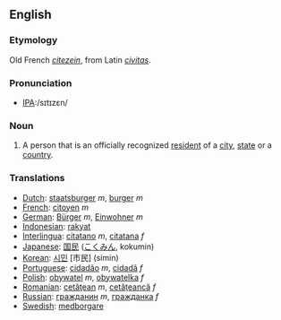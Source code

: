 ==English==

===Etymology===
Old French ''[[citezein]]'', from Latin ''[[civitas]]''.

===Pronunciation===
*[[w:International Phonetic Alphabet|IPA]]:/sɪtɪzɛn/

===Noun===
#A person that is an officially recognized [[resident]] of a [[city]], [[state]] or a [[country]].

===Translations===
*[[Dutch]]: [[staatsburger]] ''m'', [[burger]] ''m''
*[[French]]: [[citoyen]] ''m''
*[[German]]: [[Bürger]] ''m'', [[Einwohner]] ''m''
*[[Indonesian]]: [[rakyat]]
*[[Interlingua]]: [[citatano]] ''m'', [[citatana]] ''f''
*[[Japanese]]: [[国民]] ([[こくみん]], kokumin)
*[[Korean]]: [[시민]] [市民] (simin)
*[[Portuguese]]: [[cidadão]] ''m'', [[cidadã]] ''f''
*[[Polish]]: [[obywatel]] ''m'', [[obywatelka]] ''f''
*[[Romanian]]: [[cetăţean]] ''m'', [[cetăţeancă]] ''f''
*[[Russian]]: [[гражданин]] ''m'', [[гражданка]] ''f''
*[[Swedish]]: [[medborgare]]